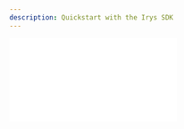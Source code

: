 ```yaml
---
description: Quickstart with the Irys SDK
---
```



<div
	className="video mt-5 -mb-10"
	style={{
		position: "relative",
		paddingBottom: "56.25%" /* 16:9 */,
		paddingTop: 25,
		height: 0,
	}}
>
	<iframe
		style={{
			position: "absolute",
			top: 0,
			left: 0,
			width: "80%",
			height: "80%",
		}}
		src={`https://www.youtube.com/embed/CdWn9clSybM`}
		frameBorder="0"
	/>
</div>

## Installing

Install using npm:

```console
npm install @irys/sdk
```

or yarn:

```console
yarn add @irys/sdk
```

<Callout type="info" emoji="ℹ️">
	If you get a warning saying `bigint: Failed to load bindings, pure JS will be used (try npm run rebuild?)` during
	install, it can be safely ignored. For details on how make it go away, see our [troubleshooting
	guide](/developer-docs/irys-sdk/troubleshooting#bigint).
</Callout>

## Importing

```js
import Irys from "@irys/sdk";
```

## Connecting to a node

Connect [to any of our three nodes](/overview/nodes), using a serialized JWK file when using an Arweave wallet:

```js
const getIrysArweave = async () => {
	const network = "mainnet";
	const token = "arweave";
	const key = JSON.parse(fs.readFileSync("arweaveWallet.json").toString());

	const irys = new Irys({
		network, // "mainnet" or "devnet"
		token, // Token used for payment and signing
		key, // Arweave wallet
	});
	return irys;
};
```

Or a private key when using an EVM or Solana wallet:

```js
const getIrys = async () => {
	const network = "mainnet";
	// Devnet RPC URLs change often, use a recent one from https://chainlist.org/
	const providerUrl = "";
	const token = "matic";

	const irys = new Irys({
		network, // "mainnet" or "devnet"
		token, // Token used for payment
		key: process.env.PRIVATE_KEY, // ETH or SOL private key
		config: { providerUrl }, // Optional provider URL, only required when using Devnet
	});
	return irys;
};
```

### Provider URLs

Use the `providerUrl` parameter to specify an RPC provider.

- When working with Nodes 1 and 2, this value is optional and will default to the main public RPC provider for the chosen chain.
- When working with Devnet, this parameter is required.
- When working with Aptos, use one of "mainnet" | "testnet" | "devnet" instead of a URL.

## Funding a node

Fund a node using any of our [supported tokens](/overview/supported-tokens):

```js
const fundNode = async () => {
	const irys = await getIrys();
	try {
		const fundTx = await irys.fund(irys.utils.toAtomic(0.05));
		console.log(`Successfully funded ${irys.utils.fromAtomic(fundTx.quantity)} ${irys.token}`);
	} catch (e) {
		console.log("Error uploading data ", e);
	}
};
```

## Uploading

Data uploaded to Irys is given a millisecond-accurate timestamp, attributes and authorship details before being passed to Arweave for permanent storage. This information is used to create a signed [receipt](/learn/receipts) that can be used to [verify](/developer-docs/irys-sdk/api/utils-verifyReceipt) the data's provenance at any time.

### Uploading data

```js
const uploadData = async () => {
	const irys = await getIrys();
	const dataToUpload = "GM world.";
	try {
		const receipt = await irys.upload(dataToUpload);
		console.log(`Data uploaded ==> https://gateway.irys.xyz/${receipt.id}`);
	} catch (e) {
		console.log("Error uploading data ", e);
	}
};
```

### Uploading a file

```js
const uploadFile = async () => {
	const irys = await getIrys();
	// Your file
	const fileToUpload = "./myImage.png";

	const tags = [{ name: "application-id", value: "MyNFTDrop" }];

	try {
		const receipt = await irys.uploadFile(fileToUpload, { tags: tags });
		console.log(`File uploaded ==> https://gateway.irys.xyz/${receipt.id}`);
	} catch (e) {
		console.log("Error uploading file ", e);
	}
};
```

### Uploading a folder

You can upload a group of files as a single transaction from both the server and the browser.

<Callout type="info" emoji="ℹ️">
	When [uploading a folder](/developer-docs/irys-sdk/api/uploadFolder), files can be accessed either directly at
	`https://gateway.irys.xyz/[transaction-id]` or `https://gateway.irys.xyz/[manifest-id]/[file-name]`
</Callout>

### Server

```js
const uploadFolder = async () => {
	const irys = await getIrys();

	// Upload an entire folder
	const folderToUpload = "./my-images/"; // Path to folder
	try {
		const receipt = await irys.uploadFolder("./" + folderToUpload, {
			indexFile: "", // optional index file (file the user will load when accessing the manifest)
			batchSize: 50, //number of items to upload at once
			keepDeleted: false, // whether to keep now deleted items from previous uploads
		}); //returns the manifest ID

		console.log(`Files uploaded. Manifest ID ${receipt.id}`);
	} catch (e) {
		console.log("Error uploading file ", e);
	}
};
```

### Browser

```ts
const webIrys = await getWebIrys();

const files: File[] = [];
const tags: { name: string; value: string }[][] = [];

// Convert Files to TaggedFiles
const taggedFiles = files.map((f: TaggedFile, i: number) => {
	f.tags = tags[i];
	return f;
});

const response = await webIrys.uploadFolder(taggedFiles);
```

## Querying

In addition to using the [query package](/developer-docs/querying/query-package) to search Irys and Arweave, you can also search directly from the Irys SDK. The following shows how to search for all transactions posted to [Node 1](/overview/nodes), paid for with Matic, and uploaded during a three day period.

For more details on all search functions, see [query package documentation](/developer-docs/querying/query-package).

```js
const result = await irys
	.search("irys:transactions")
	.url("https://node1.irys.xyz/graphql")
	.token("matic")
	.fromTimestamp(new Date("2023-07-01"))
	.toTimestamp(new Date("2023-07-03"));
```

## 3rd party build tools

### Parcel

If using [Parcel](https://parceljs.org/), you will need to [manually enable package exports](https://parceljs.org/features/dependency-resolution/#package-exports) by adding the following to the `package.json` file in your project root directory.

```json
{
	"@parcel/resolver-default": {
		"packageExports": true
	}
}
```
